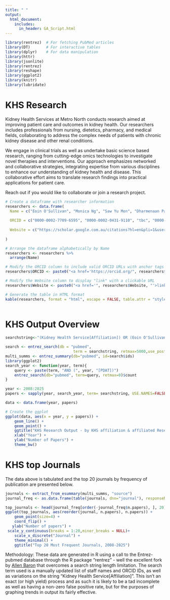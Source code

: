 ```yaml
---
title: " "
output:
  html_document:
    includes:
      in_header: GA_Script.html
---
```

```r
library(rentrez)  # For fetching PubMed articles
library(DT)       # For interactive tables
library(dplyr)    # For data manipulation
library(httr) 
library(jsonlite)
library(rentrez)
library(reshape)
library(ggplot2)
library(knitr)
library(lubridate)

```

# KHS Research 

Kidney Health Services at Metro North conducts research aimed at improving patient care and outcomes in kidney health. Our researchers includes professionals from nursing, dietetics, pharmacy, and medical fields, collaborating to address the complex needs of patients with chronic kidney disease and other renal conditions.

We engage in clinical trials as well as undertake basic science based research, ranging from cutting-edge omics technologies to investigate novel therapies and interventions. Our approach emphasizes networked and collaborative strategies, integrating expertise from various disciplines to enhance our understanding of kidney health and disease. This collaborative effort aims to translate research findings into practical applications for patient care.

Reach out if you would like to collaborate or join a research project. 


```r


# Create a dataframe with researcher information
researchers <- data.frame(
  Name = c("Eoin O'Sullivan", "Monica Ng", "Saw Yu Mon", "Dharmenaan Palamuthusingam","Helen Healy","Shaun Chandler","George John","Martin Wooley","Sharad Ratanjee","Dwarakanathan Ranganathan","Kirsten Hepburn","Brian Doucet","Prianka Puri","Madhivanan Sundaram"),
  
  ORCID = c("0000-0002-7709-6595", "0000-0002-0431-9110", "tbc", "0000-0003-1505-3482","0000-0003-4342-5300","0000-0002-6294-0060","0000-0001-6145-1591","0000-0002-7870-5073","0000-0002-6024-7684","0000-0003-1215-1773","0000-0003-3142-9195","0000-0003-1656-2385","0000-0003-0752-4651","0000-0002-7331-441X"),
  
  Website = c("https://scholar.google.com.au/citations?hl=en&pli=1&user=mKQFjGsAAAAJ", "https://scholar.google.co.uk/citations?hl=en&user=kznyXfMAAAAJ", "https://www.healthhubdoctorsmorayfield.com.au/dr-sarah-mon/", "https://www.researchgate.net/profile/Dharmenaan-Palamuthusingam","https://cre-ckd.centre.uq.edu.au/profile/47/helen-healy","https://orcid.org/0000-0002-6294-0060","https://www.researchgate.net/profile/George-John-11","https://www.webofscience.com/wos/author/record/P-1554-2015","https://www.researchgate.net/profile/Sharad-Ratanjee","https://www.researchgate.net/profile/Dwarakanathan-Ranganathan","https://orcid.org/0000-0003-3142-9195","https://www.researchgate.net/profile/Brian-Doucet-3","https://www.researchgate.net/profile/Prianka-Puri","https://www.researchgate.net/profile/Madhivanan-Sundaram")
  
)

# Arrange the dataframe alphabetically by Name
researchers <- researchers %>%
  arrange(Name)

# Modify the ORCID column to include valid ORCID URLs with anchor tags
researchers$ORCID <- paste0("<a href='https://orcid.org/", researchers$ORCID, "'>", researchers$ORCID, "</a>")

# Modify the Website column to display "link" with a clickable URL
researchers$Website <- paste0("<a href='", researchers$Website, "'>link</a>")

# Generate the table in HTML format
kable(researchers, format = "html", escape = FALSE, table.attr = "style='width:100%;'", align = "l")
  
```

# KHS Output Overview


```r
searchstring<-"(Kidney Health Service[Affiliation]) OR (Eoin O'Sullivan) OR (Eoin Daniel O'Sullivan) OR (0000-0002-7709-6595) OR (Monica Ng) OR (0000-0002-0431-9110) OR (Palamuthusingam D) OR (0000-0003-1505-3482) OR (Mon SY) OR (Dwarakanathan Ranganathan) OR (0000-0002-7709-6595) OR (0000-0002-0431-9110) OR (0000-0003-1505-3482) OR (0000-0003-4342-5300) OR (0000-0003-1215-1773) or (0000-0002-6294-0060) or (0000-0003-4342-5300)or (0000-0002-6294-0060) or (0000-0001-6145-1591) or (0000-0002-7870-5073) or (0000-0002-6024-7684) or (0000-0003-1215-1773) or (0000-0003-3142-9195) or (0000-0003-1656-2385) or (0000-0003-0752-4651)"

search <- entrez_search(db = "pubmed",
                              term = searchstring, retmax=5000,use_post=TRUE,web_history =T)
multi_summs <- entrez_summary(db="pubmed", id=search$ids)
library(ggplot2)
search_year <- function(year, term){
    query <- paste(term, "AND (", year, "[PDAT])")
    entrez_search(db="pubmed", term=query, retmax=0)$count
}

year <- 2008:2025
papers <- sapply(year, search_year, term= searchstring, USE.NAMES=FALSE)

data <- data.frame(year, papers)

# Create the ggplot
ggplot(data, aes(x = year, y = papers)) +
    geom_line() +                      
    geom_point() +
    ggtitle("KHS Research Output - by KHS affiliation & affiliated Researcher output") +   
    xlab("Year") +                     
    ylab("Number of Papers") +         
    theme_bw()                        

```

# KHS top Journals

The data above is tabulated and the top 20 journals by frequency of publication are presented below.


```r


journals <- extract_from_esummary(multi_summs, "source")
journal_freq <- as.data.frame(table(journals, dnn="journal"), responseName="n.papers")

top_journals <- head(journal_freq[order(-journal_freq$n.papers), ], 20)
ggplot(top_journals, aes(reorder(journal, n.papers), n.papers)) + 
    geom_point(size=4) + 
    coord_flip() + 
   ylab("Number of papers") +
 scale_y_continuous(breaks = 1:20,minor_breaks = NULL)+
    scale_x_discrete("Journal") +
    theme_minimal() +
    ggtitle("Top 20 Most Frequent Journals, 2008-2025") 

```


Methodology: These data are generated in R using a call to the Entrez-pubmed database through the R package "rentrez" - well the excellent fork by [Allen Baron](https://github.com/allenbaron) that overcomes a search string length limitation. The search term used is a manually updated list of staff names and ORCID IDs, as well as variations on the string "Kidney Health Service[Affiliation]". This isn't an exact (or high yield) process and as such it is likely to be a tad incomplete as well as having a non-zero false positive rate, but for the purposes of graphing trends in output its fairly effective.  

